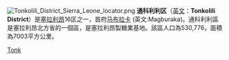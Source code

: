 [[File:Tonkolili_District_Sierra_Leone_locator.png|thumb]]
'''通科利利区'''（[[英文|英文]]：'''Tonkolili District'''）是[[塞拉利昂|塞拉利昂]]16区之一，首府[[马布拉卡|马布拉卡]] (英文:Magburaka)。通科利利區是塞拉利昂北方省的一個區，是塞拉利昂製糖業基地。該區人口為530,776，面積為7003平方公里。

{{coord|display=title}}
{{SierraLeone-geo-stub}}
{{塞拉利昂大区}}
[[Category:塞拉利昂行政区划|Tonk]]